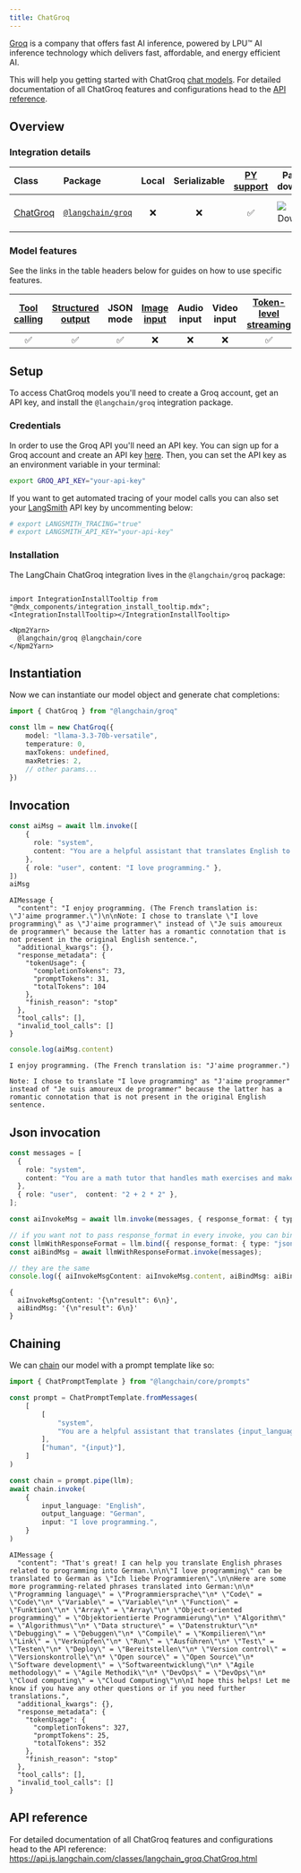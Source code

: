 ```yaml
---
title: ChatGroq
---
```


[Groq](https://groq.com/) is a company that offers fast AI inference, powered by LPU™ AI inference technology which delivers fast, affordable, and energy efficient AI.

This will help you getting started with ChatGroq [chat models](/oss/javascript/concepts/chat_models). For detailed documentation of all ChatGroq features and configurations head to the [API reference](https://api.js.langchain.com/classes/langchain_groq.ChatGroq.html).

## Overview
### Integration details

| Class | Package | Local | Serializable | [PY support](https://python.langchain.com/docs/integrations/chat/groq) | Package downloads | Package latest |
| :--- | :--- | :---: | :---: |  :---: | :---: | :---: |
| [ChatGroq](https://api.js.langchain.com/classes/langchain_groq.ChatGroq.html) | [`@langchain/groq`](https://www.npmjs.com/package/@langchain/groq) | ❌ | ❌ | ✅ | ![NPM - Downloads](https://img.shields.io/npm/dm/@langchain/groq?style=flat-square&label=%20&) | ![NPM - Version](https://img.shields.io/npm/v/@langchain/groq?style=flat-square&label=%20&) |

### Model features

See the links in the table headers below for guides on how to use specific features.

| [Tool calling](/oss/javascript/how-to/tool_calling) | [Structured output](/oss/javascript/how-to/structured_output/) | JSON mode | [Image input](/oss/javascript/how-to/multimodal_inputs/) | Audio input | Video input | [Token-level streaming](/oss/javascript/how-to/chat_streaming/) | [Token usage](/oss/javascript/how-to/chat_token_usage_tracking/) | [Logprobs](/oss/javascript/how-to/logprobs/) |
| :---: | :---: | :---: | :---: |  :---: | :---: | :---: | :---: | :---: |
| ✅ | ✅ | ✅ | ❌ | ❌ | ❌ | ✅ | ✅ | ✅ |

## Setup

To access ChatGroq models you'll need to create a Groq account, get an API key, and install the `@langchain/groq` integration package.

### Credentials

In order to use the Groq API you'll need an API key. You can sign up for a Groq account and create an API key [here](https://wow.groq.com/).
Then, you can set the API key as an environment variable in your terminal:

```bash
export GROQ_API_KEY="your-api-key"
```

If you want to get automated tracing of your model calls you can also set your [LangSmith](https://docs.smith.langchain.com/) API key by uncommenting below:

```bash
# export LANGSMITH_TRACING="true"
# export LANGSMITH_API_KEY="your-api-key"
```

### Installation

The LangChain ChatGroq integration lives in the `@langchain/groq` package:

```{=mdx}

import IntegrationInstallTooltip from "@mdx_components/integration_install_tooltip.mdx";
<IntegrationInstallTooltip></IntegrationInstallTooltip>

<Npm2Yarn>
  @langchain/groq @langchain/core
</Npm2Yarn>

```
## Instantiation

Now we can instantiate our model object and generate chat completions:


```typescript
import { ChatGroq } from "@langchain/groq"

const llm = new ChatGroq({
    model: "llama-3.3-70b-versatile",
    temperature: 0,
    maxTokens: undefined,
    maxRetries: 2,
    // other params...
})
```
## Invocation


```typescript
const aiMsg = await llm.invoke([
    {
      role: "system",
      content: "You are a helpful assistant that translates English to French. Translate the user sentence.",
    },
    { role: "user", content: "I love programming." },
])
aiMsg
```
```output
AIMessage {
  "content": "I enjoy programming. (The French translation is: \"J'aime programmer.\")\n\nNote: I chose to translate \"I love programming\" as \"J'aime programmer\" instead of \"Je suis amoureux de programmer\" because the latter has a romantic connotation that is not present in the original English sentence.",
  "additional_kwargs": {},
  "response_metadata": {
    "tokenUsage": {
      "completionTokens": 73,
      "promptTokens": 31,
      "totalTokens": 104
    },
    "finish_reason": "stop"
  },
  "tool_calls": [],
  "invalid_tool_calls": []
}
```

```typescript
console.log(aiMsg.content)
```
```output
I enjoy programming. (The French translation is: "J'aime programmer.")

Note: I chose to translate "I love programming" as "J'aime programmer" instead of "Je suis amoureux de programmer" because the latter has a romantic connotation that is not present in the original English sentence.
```
## Json invocation


```typescript
const messages = [
  {
    role: "system",
    content: "You are a math tutor that handles math exercises and makes output in json in format { result: number }.",
  },
  { role: "user",  content: "2 + 2 * 2" },
];

const aiInvokeMsg = await llm.invoke(messages, { response_format: { type: "json_object" } });

// if you want not to pass response_format in every invoke, you can bind it to the instance
const llmWithResponseFormat = llm.bind({ response_format: { type: "json_object" } });
const aiBindMsg = await llmWithResponseFormat.invoke(messages);

// they are the same
console.log({ aiInvokeMsgContent: aiInvokeMsg.content, aiBindMsg: aiBindMsg.content });
```
```output
{
  aiInvokeMsgContent: '{\n"result": 6\n}',
  aiBindMsg: '{\n"result": 6\n}'
}
```
## Chaining

We can [chain](/oss/javascript/how-to/sequence/) our model with a prompt template like so:


```typescript
import { ChatPromptTemplate } from "@langchain/core/prompts"

const prompt = ChatPromptTemplate.fromMessages(
    [
        [
            "system",
            "You are a helpful assistant that translates {input_language} to {output_language}.",
        ],
        ["human", "{input}"],
    ]
)

const chain = prompt.pipe(llm);
await chain.invoke(
    {
        input_language: "English",
        output_language: "German",
        input: "I love programming.",
    }
)
```
```output
AIMessage {
  "content": "That's great! I can help you translate English phrases related to programming into German.\n\n\"I love programming\" can be translated to German as \"Ich liebe Programmieren\".\n\nHere are some more programming-related phrases translated into German:\n\n* \"Programming language\" = \"Programmiersprache\"\n* \"Code\" = \"Code\"\n* \"Variable\" = \"Variable\"\n* \"Function\" = \"Funktion\"\n* \"Array\" = \"Array\"\n* \"Object-oriented programming\" = \"Objektorientierte Programmierung\"\n* \"Algorithm\" = \"Algorithmus\"\n* \"Data structure\" = \"Datenstruktur\"\n* \"Debugging\" = \"Debuggen\"\n* \"Compile\" = \"Kompilieren\"\n* \"Link\" = \"Verknüpfen\"\n* \"Run\" = \"Ausführen\"\n* \"Test\" = \"Testen\"\n* \"Deploy\" = \"Bereitstellen\"\n* \"Version control\" = \"Versionskontrolle\"\n* \"Open source\" = \"Open Source\"\n* \"Software development\" = \"Softwareentwicklung\"\n* \"Agile methodology\" = \"Agile Methodik\"\n* \"DevOps\" = \"DevOps\"\n* \"Cloud computing\" = \"Cloud Computing\"\n\nI hope this helps! Let me know if you have any other questions or if you need further translations.",
  "additional_kwargs": {},
  "response_metadata": {
    "tokenUsage": {
      "completionTokens": 327,
      "promptTokens": 25,
      "totalTokens": 352
    },
    "finish_reason": "stop"
  },
  "tool_calls": [],
  "invalid_tool_calls": []
}
```
## API reference

For detailed documentation of all ChatGroq features and configurations head to the API reference: https://api.js.langchain.com/classes/langchain_groq.ChatGroq.html
